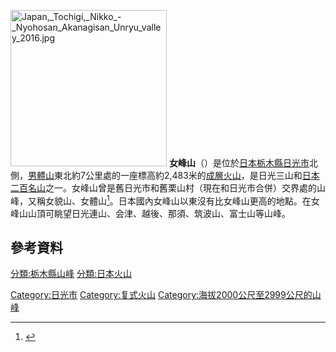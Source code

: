 [[File:Japan,_Tochigi,_Nikko_-_Nyohosan_Akanagisan_Unryu_valley_2016.jpg|250px]]
'''女峰山'''（{{lang-ja|にょほうさん}}）是位於[[日本|日本]][[栃木縣|栃木縣]][[日光市|日光市]]北側，[[男體山|男體山]]東北約7公里處的一座標高約2,483米的[[成層火山|成層火山]]，是日光三山和[[日本二百名山|日本二百名山]]之一。女峰山曾是舊日光市和舊栗山村（現在和日光市合併）交界處的山峰，又稱女貌山、女體山<ref name="yamakei">{{Cite web |url=http://www.yamakei-online.com/yamanavi/yama.php?yama_id=269 |title=「女峰山」（ヤマケイオンライン） |accessdate=2017-03-20 |archive-date=2016-08-10 |archive-url=https://web.archive.org/web/20160810095024/http://www.yamakei-online.com/yamanavi/yama.php?yama_id=269 |dead-url=no }}</ref>。日本國內女峰山以東沒有比女峰山更高的地點。在女峰山山頂可眺望日光連山、会津、越後、那須、筑波山、富士山等山峰。

== 參考資料 ==
{{reflist}}
{{日本二百名山}}
[[分類:栃木縣山峰|分類:栃木縣山峰]]
[[分類:日本火山|分類:日本火山]]
[[Category:日光市|Category:日光市]]
[[Category:复式火山|Category:复式火山]]
[[Category:海拔2000公尺至2999公尺的山峰|Category:海拔2000公尺至2999公尺的山峰]]